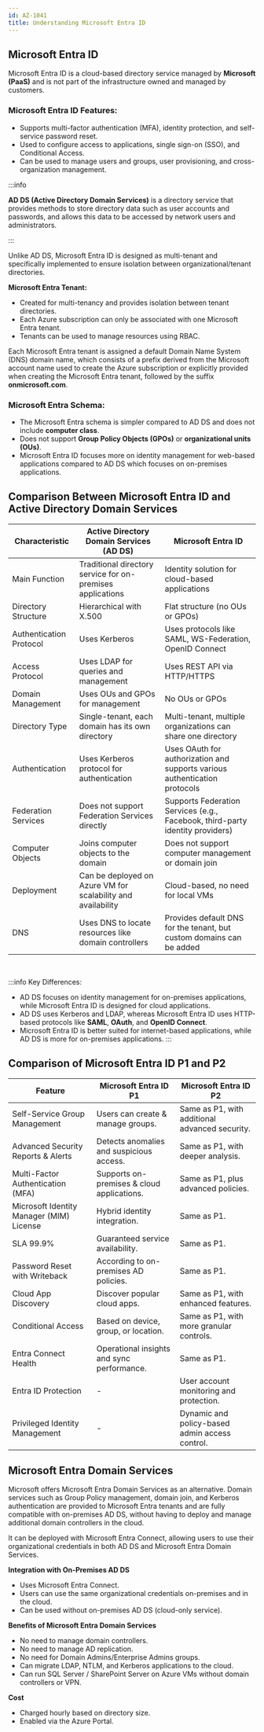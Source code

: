 ```yaml
---
id: AZ-1041
title: Understanding Microsoft Entra ID
---
```


## Microsoft Entra ID  
Microsoft Entra ID is a cloud-based directory service managed by **Microsoft (PaaS)** and is not part of the infrastructure owned and managed by customers.

### Microsoft Entra ID Features:
- Supports multi-factor authentication (MFA), identity protection, and self-service password reset.
- Used to configure access to applications, single sign-on (SSO), and Conditional Access.
- Can be used to manage users and groups, user provisioning, and cross-organization management.

:::info

**AD DS (Active Directory Domain Services)** is a directory service that provides methods to store directory data such as user accounts and passwords, and allows this data to be accessed by network users and administrators.

:::

Unlike AD DS, Microsoft Entra ID is designed as multi-tenant and specifically implemented to ensure isolation between organizational/tenant directories.

**Microsoft Entra Tenant:**
- Created for multi-tenancy and provides isolation between tenant directories.
- Each Azure subscription can only be associated with one Microsoft Entra tenant.
- Tenants can be used to manage resources using RBAC.

Each Microsoft Entra tenant is assigned a default Domain Name System (DNS) domain name, which consists of a prefix derived from the Microsoft account name 
used to create the Azure subscription or explicitly provided when creating the Microsoft Entra tenant, followed by the suffix **onmicrosoft.com**.

### Microsoft Entra Schema:
- The Microsoft Entra schema is simpler compared to AD DS and does not include **computer class**.
- Does not support **Group Policy Objects (GPOs)** or **organizational units (OUs)**.
- Microsoft Entra ID focuses more on identity management for web-based applications compared to AD DS which focuses on on-premises applications.

## Comparison Between Microsoft Entra ID and Active Directory Domain Services

| Characteristic           | Active Directory Domain Services (AD DS)                                        | Microsoft Entra ID                                                                   |
|--------------------------|----------------------------------------------------------------------------------|---------------------------------------------------------------------------------------|
| Main Function            | Traditional directory service for on-premises applications                     | Identity solution for cloud-based applications                                       |
| Directory Structure      | Hierarchical with X.500                                                         | Flat structure (no OUs or GPOs)                                                      |
| Authentication Protocol  | Uses Kerberos                                                                   | Uses protocols like SAML, WS-Federation, OpenID Connect                             |
| Access Protocol          | Uses LDAP for queries and management                                            | Uses REST API via HTTP/HTTPS                                                         |
| Domain Management        | Uses OUs and GPOs for management                                                | No OUs or GPOs                                                                       |
| Directory Type           | Single-tenant, each domain has its own directory                                | Multi-tenant, multiple organizations can share one directory                         |
| Authentication           | Uses Kerberos protocol for authentication                                       | Uses OAuth for authorization and supports various authentication protocols          |
| Federation Services      | Does not support Federation Services directly                                   | Supports Federation Services (e.g., Facebook, third-party identity providers)        |
| Computer Objects         | Joins computer objects to the domain                                            | Does not support computer management or domain join                                  |
| Deployment               | Can be deployed on Azure VM for scalability and availability                    | Cloud-based, no need for local VMs                                                   |
| DNS                      | Uses DNS to locate resources like domain controllers                            | Provides default DNS for the tenant, but custom domains can be added                 |
<br/>

:::info Key Differences:
- AD DS focuses on identity management for on-premises applications, while Microsoft Entra ID is designed for cloud applications.
- AD DS uses Kerberos and LDAP, whereas Microsoft Entra ID uses HTTP-based protocols like **SAML**, **OAuth**, and **OpenID Connect**.
- Microsoft Entra ID is better suited for internet-based applications, while AD DS is more for on-premises applications.
:::

## Comparison of Microsoft Entra ID P1 and P2

| Feature                                          | Microsoft Entra ID P1                                         | Microsoft Entra ID P2                                                |
|-------------------------------------------------|--------------------------------------------------------------|----------------------------------------------------------------------|
| Self-Service Group Management                    | Users can create & manage groups.                            | Same as P1, with additional advanced security.                      |
| Advanced Security Reports & Alerts               | Detects anomalies and suspicious access.                     | Same as P1, with deeper analysis.                                   |
| Multi-Factor Authentication (MFA)                | Supports on-premises & cloud applications.                    | Same as P1, plus advanced policies.                                 |
| Microsoft Identity Manager (MIM) License         | Hybrid identity integration.                                 | Same as P1.                                                        |
| SLA 99.9%                                        | Guaranteed service availability.                             | Same as P1.                                                        |
| Password Reset with Writeback                     | According to on-premises AD policies.                        | Same as P1.                                                        |
| Cloud App Discovery                              | Discover popular cloud apps.                                 | Same as P1, with enhanced features.                                |
| Conditional Access                               | Based on device, group, or location.                         | Same as P1, with more granular controls.                           |
| Entra Connect Health                             | Operational insights and sync performance.                   | Same as P1.                                                        |
| Entra ID Protection                              | -                                                            | User account monitoring and protection.                            |
| Privileged Identity Management                   | -                                                            | Dynamic and policy-based admin access control.                     |

## Microsoft Entra Domain Services

Microsoft offers Microsoft Entra Domain Services as an alternative. Domain services such as Group Policy management, domain join, and Kerberos authentication are provided to Microsoft Entra tenants and are fully compatible 
with on-premises AD DS, without having to deploy and manage additional domain controllers in the cloud.

It can be deployed with Microsoft Entra Connect, allowing users to use their organizational credentials in both AD DS and Microsoft Entra Domain Services.

**Integration with On-Premises AD DS**
- Uses Microsoft Entra Connect.
- Users can use the same organizational credentials on-premises and in the cloud.
- Can be used without on-premises AD DS (cloud-only service).

**Benefits of Microsoft Entra Domain Services**
- No need to manage domain controllers.
- No need to manage AD replication.
- No need for Domain Admins/Enterprise Admins groups.
- Can migrate LDAP, NTLM, and Kerberos applications to the cloud.
- Can run SQL Server / SharePoint Server on Azure VMs without domain controllers or VPN.

**Cost**
- Charged hourly based on directory size.
- Enabled via the Azure Portal.
